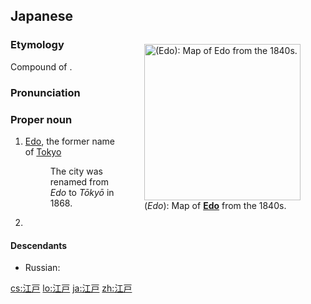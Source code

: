 ==Japanese==
<div style="float:right;">
{{wikipedia|lang=ja}}
{{wikipedia|Edo}}
[[File:Edo_1844-1848_Map.jpg|thumb|250px|{{lang|ja|江戸}} (''Edo''): Map of '''[[Edo]]''' from the 1840s.]]
</div>
{{ja-kanjitab|え|と|k2=ど|yomi=k}}

===Etymology===
Compound of {{compound|lang=ja|sort=えど|江|tr1=e|t1=[[cove]], [[inlet]]|戸|tr2=to|t2=[[entrance]], [[gate]], [[door]]}}. {{rendaku2|sort=えど|to|do}}

===Pronunciation===
{{ja-pron|yomi=k|えど}}

===Proper noun===
{{ja-pos|proper|えど}}

# [[Edo]], the former name of [[Tokyo]]
#: The city was renamed from ''Edo'' to ''Tōkyō'' in 1868.
# {{surname|lang=ja|sort=えど}}

====Descendants====
* Russian: {{l|ru|Э́до|g=m}}

[[cs:江戸]]
[[lo:江戸]]
[[ja:江戸]]
[[zh:江戸]]